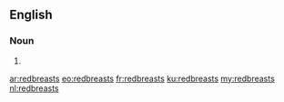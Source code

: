 ==English==

===Noun===
{{head|en}}

# {{plural of|redbreast}}

[[ar:redbreasts]]
[[eo:redbreasts]]
[[fr:redbreasts]]
[[ku:redbreasts]]
[[my:redbreasts]]
[[nl:redbreasts]]
